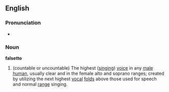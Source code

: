 ==English==
===Pronunciation===
*{{audio|en-us-falsetto.ogg|Audio (US)}}

===Noun===
'''falsetto'''
{{wikipedia}}
#(countable or uncountable) The highest ([[singing]]) [[voice]] in any [[male]] [[human]], usually clear and in the female alto and soprano ranges; created by utilizing the next highest [[vocal]] [[folds]] above those used for speech and normal [[range]] singing.